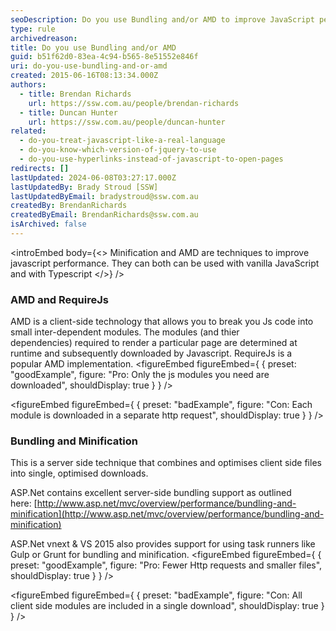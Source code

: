 ```yaml
---
seoDescription: Do you use Bundling and/or AMD to improve JavaScript performance?
type: rule
archivedreason:
title: Do you use Bundling and/or AMD
guid: b51f62d0-83ea-4c94-b565-8e51552e846f
uri: do-you-use-bundling-and-or-amd
created: 2015-06-16T08:13:34.000Z
authors:
  - title: Brendan Richards
    url: https://ssw.com.au/people/brendan-richards
  - title: Duncan Hunter
    url: https://ssw.com.au/people/duncan-hunter
related:
  - do-you-treat-javascript-like-a-real-language
  - do-you-know-which-version-of-jquery-to-use
  - do-you-use-hyperlinks-instead-of-javascript-to-open-pages
redirects: []
lastUpdated: 2024-06-08T03:27:17.000Z
lastUpdatedBy: Brady Stroud [SSW]
lastUpdatedByEmail: bradystroud@ssw.com.au
createdBy: BrendanRichards
createdByEmail: BrendanRichards@ssw.com.au
isArchived: false
---
```


<introEmbed
  body={<>
Minification and AMD are techniques to improve javascript performance. They can both can be used with vanilla JavaScript and with Typescript
  </>}
/>
### AMD and RequireJs

AMD is a client-side technology that allows you to break you Js code into small inter-dependent modules. The modules (and thier dependencies) required to render a particular page are determined at runtime and subsequently downloaded by Javascript. RequireJs is a popular AMD implementation.
<figureEmbed figureEmbed={ {
  preset: "goodExample",
  figure: "Pro: Only the js modules you need are downloaded",
  shouldDisplay: true
} } />

<figureEmbed figureEmbed={ {
  preset: "badExample",
  figure: "Con: Each module is downloaded in a separate http request",
  shouldDisplay: true
} } />


### Bundling and Minification

This is a server side technique that combines and optimises client side files into single, optimised downloads.

ASP.Net contains excellent server-side bundling support as outlined here: [http://www.asp.net/mvc/overview/performance/bundling-and-minification](http://www.asp.net/mvc/overview/performance/bundling-and-minification)

ASP.Net vnext & VS 2015 also provides support for using task runners like Gulp or Grunt for bundling and minification.
<figureEmbed figureEmbed={ {
  preset: "goodExample",
  figure: "Pro: Fewer Http requests and smaller files",
  shouldDisplay: true
} } />

<figureEmbed figureEmbed={ {
  preset: "badExample",
  figure: "Con: All client side modules are included in a single download",
  shouldDisplay: true
} } />
